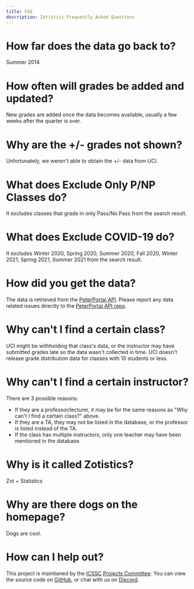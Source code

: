 ```yaml
---
title: FAQ
description: Zotistics Frequently Asked Questions
---
```


# How far does the data go back to?

Summer 2014

# How often will grades be added and updated?

New grades are added once the data becomes available, usually a few weeks after the quarter is over.

# Why are the +/- grades not shown?

Unfortunately, we weren't able to obtain the +/- data from UCI.

# What does Exclude Only P/NP Classes do?

It excludes classes that grade in only Pass/No Pass from the search result.

# What does Exclude COVID-19 do?

It excludes Winter 2020, Spring 2020, Summer 2020, Fall 2020, Winter 2021, Spring 2021, Summer 2021 from the search result.

# How did you get the data?

The data is retrieved from the [PeterPortal API](https://github.com/icssc-projects/peterportal-public-api). Please report any data related issues directly to the [PeterPortal API repo](https://github.com/icssc-projects/peterportal-public-api/issues).

# Why can't I find a certain class?

UCI might be withholding that class's data, or the instructor may have submitted grades late so the data wasn't collected in time. UCI doesn't release grade distribution data for classes with 10 students or less.

# Why can't I find a certain instructor?

There are 3 possible reasons:

- If they are a professor/lecturer, it may be for the same reasons as "Why can't I find a certain class?" above.
- If they are a TA, they may not be listed in the database, or the professor is listed instead of the TA.
- If the class has multiple instructors, only one teacher may have been mentioned in the database.

# Why is it called Zotistics?

Zot + Statistics

# Why are there dogs on the homepage?

Dogs are cool.

# How can I help out?

This project is maintianed by the <a href="https://studentcouncil.ics.uci.edu/" target="_blank">ICSSC</a> <a href="https://github.com/icssc-projects" target="_blank">Projects Committee</a>. You can view the source code on <a href="https://github.com/icssc-projects/Zotistics" target="_blank">GitHub</a>, or chat with us on <a href="https://discord.gg/GzF76D7UhY" target="_blank">Discord</a>.
